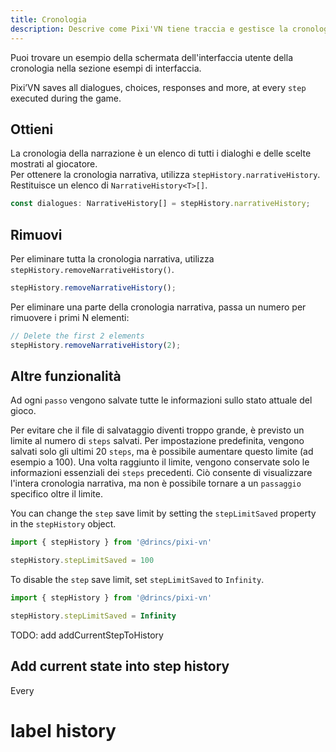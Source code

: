 ```yaml
---
title: Cronologia
description: Descrive come Pixi'VN tiene traccia e gestisce la cronologia narrativa, inclusi dialoghi, scelte, contatori di passi e limiti di salvataggio.
---
```



<Callout title="UI screen" type="info">

Puoi trovare un esempio della schermata dell'interfaccia utente della cronologia nella sezione <DynamicLink href="/start/interface-examples#history">esempi di interfaccia</DynamicLink>.

</Callout>

Pixi’VN saves all dialogues, choices, responses and more, at every `step` executed during the game.

## Ottieni

La cronologia della narrazione è un elenco di tutti i dialoghi e delle scelte mostrati al giocatore.\
Per ottenere la cronologia narrativa, utilizza `stepHistory.narrativeHistory`. Restituisce un elenco di `NarrativeHistory<T>[]`.

```typescript
const dialogues: NarrativeHistory[] = stepHistory.narrativeHistory;
```

## Rimuovi

Per eliminare tutta la cronologia narrativa, utilizza `stepHistory.removeNarrativeHistory()`.

```typescript
stepHistory.removeNarrativeHistory();
```

Per eliminare una parte della cronologia narrativa, passa un numero per rimuovere i primi N elementi:

```typescript
// Delete the first 2 elements
stepHistory.removeNarrativeHistory(2);
```

## Altre funzionalità

<Accordions>

<Accordion title="Limit of saved steps" id="limit-saved-steps">

Ad ogni `passo` vengono salvate tutte le informazioni sullo stato attuale del gioco.

Per evitare che il file di salvataggio diventi troppo grande, è previsto un limite al numero di `steps` salvati. Per impostazione predefinita, vengono salvati solo gli ultimi 20 `steps`, ma è possibile aumentare questo limite (ad esempio a 100). Una volta raggiunto il limite, vengono conservate solo le informazioni essenziali dei `steps` precedenti. Ciò consente di visualizzare l'intera <DynamicLink href="/start/history">cronologia narrativa</DynamicLink>, ma non è possibile <DynamicLink href="/start/labels-flow#go-back">tornare</DynamicLink> a un `passaggio` specifico oltre il limite.

You can change the `step` save limit by setting the `stepLimitSaved` property in the `stepHistory` object.

```typescript
import { stepHistory } from '@drincs/pixi-vn'

stepHistory.stepLimitSaved = 100
```

To disable the `step` save limit, set `stepLimitSaved` to `Infinity`.

```typescript
import { stepHistory } from '@drincs/pixi-vn'

stepHistory.stepLimitSaved = Infinity
```

</Accordion>

</Accordions>

<Comments>
TODO: add addCurrentStepToHistory

## Add current state into step history

Every

# label history

</Comments>
